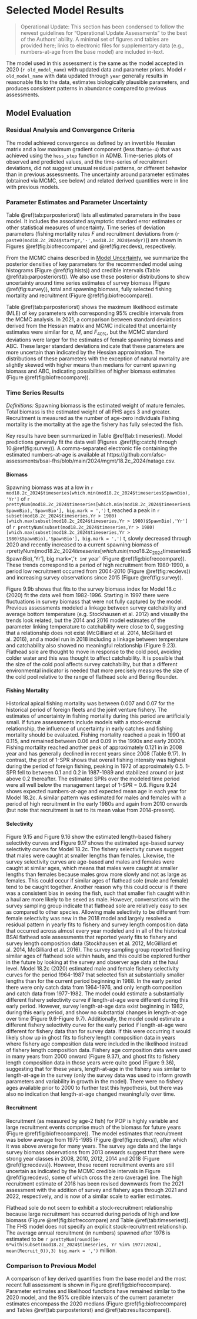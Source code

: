 # Selected Model Results

> Operational Update: This section has been condensed to follow the newest guidelines for "Operational Update Assessments" to the best of the Authors' ability. A minimal set of figures and tables are provided here; links to electronic files for supplementary data (e.g., numbers-at-age from the base model) are included in-text.

The model used in this assessment is the same as the model accepted in 2020 (`r old_model_name`) with updated data and parameter priors. Model `r old_model_name` with data updated through `year` generally results in reasonable fits to the data, estimates biologically plausible parameters, and produces consistent patterns in abundance compared to previous assessments. 

## Model Evaluation

### Residual Analysis and Convergence Criteria

The model achieved convergence as defined by an invertible Hessian matrix and a low maximum gradient component (less than`1e-4`) that was achieved using the `hess_step` function in ADMB. Time-series plots of observed and predicted values, and the time-series of recruitment deviations, did not suggest unusual residual patterns, or different behavior than in previous assessments. The uncertainty around parameter estimates (obtained via MCMC, see below) and related derived quantities were in line with previous models.

### Parameter Estimates and Parameter Uncertainty 

Table \@ref(tab:parposteriorst) lists all estimated parameters in the base model. It includes the associated asymptotic standard error estimates or other statistical measures of uncertainty.  Time series of deviation parameters (fishing mortality rates $F$ and recruitment deviations from (`r paste0(mod18.2c_2024$startyr,'-',mod18.2c_2024$endyr)`)) are shown in Figures \@ref(fig:biofreccompare) and \@ref(fig:recdevs), respectively.
 
From the MCMC chains described in [Model Uncertainty](#modeluncertainty), we summarize the posterior densities of key parameters for the recommended model using histograms (Figure \@ref(fig:hists)) and credible intervals (Table \@ref(tab:parposteriorst)). We also use these posterior distributions to show uncertainty around time series estimates of survey biomass (Figure \@ref(fig:survey)), total and spawning biomass, fully selected fishing mortality and recruitment (Figure \@ref(fig:biofreccompare)).

Table \@ref(tab:parposteriorst) shows the maximum likelihood estimate (MLE) of key parameters with corresponding 95% credible intervals from the MCMC analysis. In 2021, a comparison between standard deviations derived from the Hessian matrix and MCMC indicated that uncertainty estimates were similar for $q$, $M$, and $F_{40\%}$, but the MCMC standard deviations were larger for the estimates of female spawning biomass and ABC. These larger standard deviations indicate that these parameters are more uncertain than indicated by the Hessian approximation. The distributions of these parameters with the exception of natural mortality are slightly skewed with higher means than medians for current spawning biomass and ABC, indicating possibilities of higher biomass estimates (Figure \@ref(fig:biofreccompare)). 

### Time Series Results
*Definitions:* Spawning biomass is the estimated weight of mature females. Total biomass is the estimated weight of all FHS ages 3 and greater. Recruitment is measured as the number of age-zero individuals Fishing mortality is the mortality at the age the fishery has fully selected the fish. 

Key results have been summarized in Table  \@ref(tab:timeseriest). Model predictions generally fit the data well (Figures .\@ref(fig:catch) through 10.\@ref(fig:survey)). A comma-separated electronic file containing the estimated numbers-at-age is available at https://github.com/afsc-assessments/bsai-fhs/blob/main/2024/mgmt/18.2c_2024/natage.csv.

#### Biomass


Spawning biomass was at a low in `r mod18.2c_2024$timeseries[which.min(mod18.2c_2024$timeseries$SpawnBio),'Yr']` of `r prettyNum(mod18.2c_2024$timeseries[which.min(mod18.2c_2024$timeseries$SpawnBio),'SpawnBio'], big.mark = ',')` t, reached a peak in `r subset(mod18.2c_2024$timeseries,Yr > 1980)[which.max(subset(mod18.2c_2024$timeseries,Yr > 1980)$SpawnBio),'Yr']` of `r prettyNum(subset(mod18.2c_2024$timeseries,Yr > 1980)[which.max(subset(mod18.2c_2024$timeseries,Yr > 1980)$SpawnBio),'SpawnBio'], big.mark = ',')` t, slowly decreased through 2020 and recently increased to a current spawning biomass of `r `prettyNum(mod18.2c_2024$timeseries[which.min(mod18.2c_2024$timeseries$SpawnBio),'Yr'], big.mark=','` t in `r year` (Figure \@ref(fig:biofreccompare)). These trends correspond to a period of high recruitment from 1980-1990, a period low recruitment occurred from 2004-2010 (Figure \@ref(fig:recdevs)) and increasing survey observations since 2015 (Figure \@ref(fig:survey)). 

Figure 9.9b shows that fits to the survey biomass index for Model 18.c (2020) fit the data well from 1982-1996. Starting in 1997 there were fluctuations in survey biomass that were not fully captured by the model. Previous assessments modeled a linkage between survey catchability and average bottom temperature (e.g. Stockhausen et al. 2012) and visually the trends look related, but the 2014 and 2016 model estimates of the parameter linking temperature to catchability were close to 0, suggesting that a relationship does not exist (McGilliard et al. 2014, McGilliard et al. 2016), and a model run in 2018 including a linkage between temperature and catchability also showed no meaningful relationship (Figure 9.23). Flathead sole are thought to move in response to the cold pool, avoiding colder water and this was thought to affect catchability. It is possible that the size of the cold pool affects survey catchability, but that a different environmental indicator is needed that more precisely measures the size of the cold pool relative to the range of flathead sole and Bering flounder.


#### Fishing Mortality
Historical apical fishing mortality was between 0.007 and 0.07 for the historical period of foreign fleets and the joint venture fishery. The estimates of uncertainty in fishing mortality during this period are artificially small. If future assessments include models with a stock-recruit relationship, the influence of uncertainty in early catches and fishing mortality should be evaluated. Fishing mortality reached a peak in 1990 at 0.115, and remained between 0.06 and 0.09 in the 1990s and early 2000’s. Fishing mortality reached another peak of approximately 0.121 in in 2008 year and has generally declined in recent years since 2008 (Table 9.17). In contrast, the plot of 1-SPR shows that overall fishing intensity was highest during the period of foreign fishing, peaking in 1972 of approximately 0.5. 1-SPR fell to between 0.1 and 0.2 in 1987-1989 and stabilized around or just above 0.2 thereafter. The estimated SPRs over the modeled time period were all well below the management target of 1-SPR = 0.6.
Figure 9.24 shows expected numbers-at-age and expected mean age in each year for Model 18.2c. A similar pattern was estimated for males and females with a period of high recruitment in the early 1980s and again from 2010 onwards (but note that recruitment is set to its mean value from 2014-present).


#### Selectivity
Figure 9.15 and Figure 9.16 show the estimated length-based fishery selectivity curves and Figure 9.17 shows the estimated age-based survey selectivity curves for Model 18.2c. The fishery selectivity curves suggest that males were caught at smaller lengths than females. Likewise, the survey selectivity curves are age-based and males and females were caught at similar ages, which means that males were caught at smaller lengths than females because males grow more slowly and not as large as females. This could occur if similar ages of flathead sole (male and female) tend to be caught together. Another reason why this could occur is if there was a consistent bias in sexing the fish, such that smaller fish caught within a haul are more likely to be sexed as male. However, conversations with the survey sampling group indicate that flathead sole are relatively easy to sex as compared to other species. Allowing male selectivity to be different from female selectivity was new in the 2018 model and largely resolved a residual pattern in yearly fits to fishery and survey length composition data that occurred across almost every year modeled and in all of the historical BSAI flathead sole assessments that reported yearly fits to fishery and survey length composition data (Stockhausen et al. 2012, McGilliard et al. 2014, McGilliard et al. 2016). 
The survey sampling group reported finding similar ages of flathead sole within hauls, and this could be explored further in the future by looking at the survey and observer age data at the haul level. Model 18.2c (2020) estimated male and female fishery selectivity curves for the period 1964-1987 that selected fish at substantially smaller lengths than for the current period beginning in 1988. In the early period there were only catch data from 1964-1976, and only length composition and catch data from 1977-1982. The model could estimate a substantially different fishery selectivity curve if length-at-age were different during this early period. However, survey length-at-age data exist beginning in 1982, during this early period, and show no substantial changes in length-at-age over time (Figure 9.6-Figure 9.7). Additionally, the model could estimate a different fishery selectivity curve for the early period if length-at-age were different for fishery data than for survey data. If this were occurring it would likely show up in ghost fits to fishery length composition data in years where fishery age composition data were included in the likelihood instead of fishery length composition data. Fishery age composition data were used in many years from 2000 onward (Figure 9.37), and ghost fits to fishery length composition data in those years were quite good (Figure 9.36), suggesting that for these years, length-at-age in the fishery was similar to length-at-age in the survey (only the survey data was used to inform growth parameters and variability in growth in the model). There were no fishery ages available prior to 2000 to further test this hypothesis, but there was also no indication that length-at-age changed meaningfully over time.


#### Recruitment

Recruitment (as measured by age-2 fish) for POP is highly variable and large recruitment events comprise much of the biomass for future years (Figure \@ref(fig:biofreccompare)). The model estimates that recruitment was below average from 1975-1985 (Figure \@ref(fig:recdevs)), after which it was above average for many years. The survey age data and the large survey biomass observations from 2013 onwards suggest that there were strong year classes in 2008, 2010, 2012, 2014 and 2018 (Figure \@ref(fig:recdevs)). However, these recent recruitment events are still uncertain as indicated by the MCMC credible intervals in Figure \@ref(fig:recdevs), some of which cross the zero (average) line. The high recruitment estimate of 2018 has been revised downwards from the 2021 assessment with the addition of survey and fishery ages through 2021 and 2022, respectively, and is now of a similar scale to earlier estimates.

Flathead sole do not seem to exhibit a stock-recruitment relationship because large recruitment has occurred during periods of high and low biomass (Figure \@ref(fig:biofreccompare) and Table \@ref(tab:timeseriest)). The FHS model does not specify an explicit stock-recruitment relationship. The average annual recruitment (in numbers) spawned after 1976 is estimated to be `r prettyNum(round(1e-6*with(subset(mod18.2c_2024$timeseries, Yr %in% 1977:2024), mean(Recruit_0)),3) big.mark = ',')` million.

### Comparison to Previous Model

A comparison of key derived quantities from the base model and the most recent full assessment is shown in Figure \@ref(fig:biofreccompare).  Parameter estimates and likelihood functions have remained similar to the 2020 model, and the 95% credible intervals of the current parameter estimates encompass the 2020 medians (Figure \@ref(fig:biofreccompare) and Tables \@ref(tab:parposteriorst) and \@ref(tab:resultscompare)).




